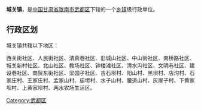 {{中国乡级行政区
| 行政区全称 = 城关镇
| 景观照片文件名 =
| 景观照片描述 =
| 汉语拼音 =
| 通用拼音 =
| 注音符號 =
| 其它标音类型1 =
| 其它标音1 =
| 其它标音类型2 =
| 其它标音2 =
| 其它语言类型1 =
| 其它语言地名1 =
| 其它语言类型2 =
| 其它语言地名2 =
| 上级行政区 = [[甘肃省|甘肃省]][[陇南市|陇南市]][[武都区|武都区]]
| 行政区类别 = [[镇|镇]]
| 行政区划代码 =
| 地理坐标 =
| 总面积 =
| 户籍人口 =
| 户籍人口年份 =
| 常住人口 =
| 常住人口年份 =
| 人口密度 =
| 行政区划 =
| 官方网站 =
| 政府驻地 =
| 邮政编码 =
| 毗邻行政区 =
| 位置图文件名 =
| 位置图描述 =
}}
'''城关镇'''，是[[中华人民共和国|中国]][[甘肃省|甘肃省]][[陇南市|陇南市]][[武都区|武都区]]下辖的一个[[乡镇|乡镇]]级行政单位。

== 行政区划 ==
城关镇共辖以下地区：

西关街社区、人民街社区、清真巷社区、旧城山社区、中山街社区、南桥路社区、城关新村社区、北山社区、教场社区、钟楼滩社区、清水沟社区、文明巷社区、建设巷社区、商贸东街社区、梁园子社区、吉石坝村、阳山村、黑坝村、店沟村、石家庄村、王家庄村、孟家山村、庙塄村、水子山村、腰道山村、灰崖子村、下黄家坝村、上黄家坝村、两水农场生活区。

{{甘肃小作品}}
{{武都区行政区划}}

[[Category:武都区|Category:武都区]]